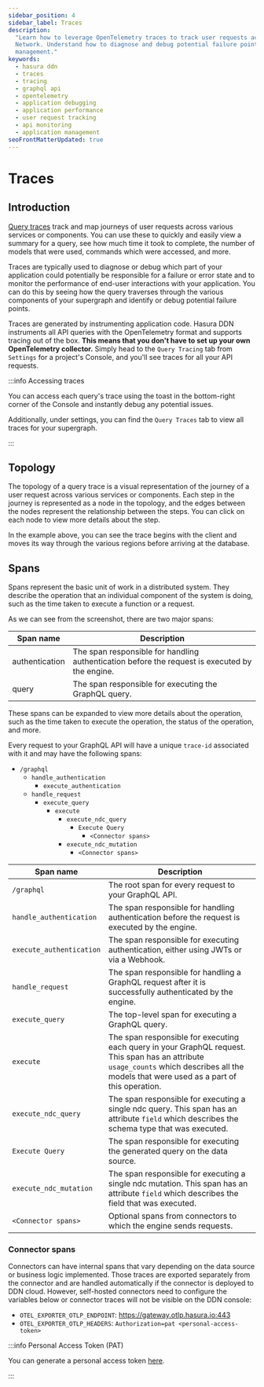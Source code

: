 ```yaml
---
sidebar_position: 4
sidebar_label: Traces
description:
  "Learn how to leverage OpenTelemetry traces to track user requests across various services in the Hasura Data Delivery
  Network. Understand how to diagnose and debug potential failure points and monitor performance for better application
  management."
keywords:
  - hasura ddn
  - traces
  - tracing
  - graphql api
  - opentelemetry
  - application debugging
  - application performance
  - user request tracking
  - api monitoring
  - application management
seoFrontMatterUpdated: true
---
```



# Traces

## Introduction

[Query traces](https://opentelemetry.io/docs/concepts/signals/traces/) track and map journeys of user requests across
various services or components. You can use these to quickly and easily view a summary for a query, see how much time it
took to complete, the number of models that were used, commands which were accessed, and more.

Traces are typically used to diagnose or debug which part of your application could potentially be responsible for a
failure or error state and to monitor the performance of end-user interactions with your application. You can do this by
seeing how the query traverses through the various components of your supergraph and identify or debug potential failure
points.

Traces are generated by instrumenting application code. Hasura DDN instruments all API queries with the OpenTelemetry
format and supports tracing out of the box. **This means that you don't have to set up your own OpenTelemetry
collector.** Simply head to the `Query Tracing` tab from `Settings` for a project's Console, and you'll see traces for
all your API requests.

:::info Accessing traces

You can access each query's trace using the toast in the bottom-right corner of the Console and instantly debug any
potential issues.

<Thumbnail src="/img/o11y/tracing.gif" alt="Execute a query" width="1000px" />

Additionally, under settings, you can find the `Query Traces` tab to view all traces for your supergraph.

<Thumbnail src="/img/o11y/v0.1.1._console_query-traces-queries.png" alt="Execute a query" width="1000px" />

:::

## Topology

The topology of a query trace is a visual representation of the journey of a user request across various services or
components. Each step in the journey is represented as a node in the topology, and the edges between the nodes represent
the relationship between the steps. You can click on each node to view more details about the step.

<Thumbnail src="/img/o11y/v0.1.1_console_topology.png" alt="Execute a query" width="1000px" />

In the example above, you can see the trace begins with the client and moves its way through the various regions before
arriving at the database.

## Spans

Spans represent the basic unit of work in a distributed system. They describe the operation that an individual component
of the system is doing, such as the time taken to execute a function or a request.

<Thumbnail src="/img/o11y/v0.1.1_console_spans.png" alt="Execute a query" width="1000px" />

As we can see from the screenshot, there are two major spans:

| Span name      | Description                                                                                    |
| -------------- | ---------------------------------------------------------------------------------------------- |
| authentication | The span responsible for handling authentication before the request is executed by the engine. |
| query          | The span responsible for executing the GraphQL query.                                          |

These spans can be expanded to view more details about the operation, such as the time taken to execute the operation,
the status of the operation, and more.

Every request to your GraphQL API will have a unique `trace-id` associated with it and may have the following spans:

- `/graphql`
  - `handle_authentication`
    - `execute_authentication`
  - `handle_request`
    - `execute_query`
      - `execute`
        - `execute_ndc_query`
          - `Execute Query`
            - `<Connector spans>`
        - `execute_ndc_mutation`
          - `<Connector spans>`

| Span name                | Description                                                                                                                                                                                 |
| ------------------------ | ------------------------------------------------------------------------------------------------------------------------------------------------------------------------------------------- |
| `/graphql`               | The root span for every request to your GraphQL API.                                                                                                                                        |
| `handle_authentication`  | The span responsible for handling authentication before the request is executed by the engine.                                                                                              |
| `execute_authentication` | The span responsible for executing authentication, either using JWTs or via a Webhook.                                                                                                      |
| `handle_request`         | The span responsible for handling a GraphQL request after it is successfully authenticated by the engine.                                                                                   |
| `execute_query`          | The top-level span for executing a GraphQL query.                                                                                                                                           |
| `execute`                | The span responsible for executing each query in your GraphQL request. This span has an attribute `usage_counts` which describes all the models that were used as a part of this operation. |
| `execute_ndc_query`      | The span responsible for executing a single ndc query. This span has an attribute `field` which describes the schema type that was executed.                                                |
| `Execute Query`          | The span responsible for executing the generated query on the data source.                                                                                                                  |
| `execute_ndc_mutation`   | The span responsible for executing a single ndc mutation. This span has an attribute `field` which describes the field that was executed.                                                   |
| `<Connector spans>`      | Optional spans from connectors to which the engine sends requests.                                                                                                                          |

### Connector spans

Connectors can have internal spans that vary depending on the data source or business logic implemented. Those traces
are exported separately from the connector and are handled automatically if the connector is deployed to DDN cloud.
However, self-hosted connectors need to configure the variables below or connector traces will not be visible on the DDN
console:

- `OTEL_EXPORTER_OTLP_ENDPOINT`: https://gateway.otlp.hasura.io:443
- `OTEL_EXPORTER_OTLP_HEADERS`: `Authorization=pat <personal-access-token>`

:::info Personal Access Token (PAT)

You can generate a personal access token [here](https://cloud.hasura.io/account-settings/access-tokens).

:::

